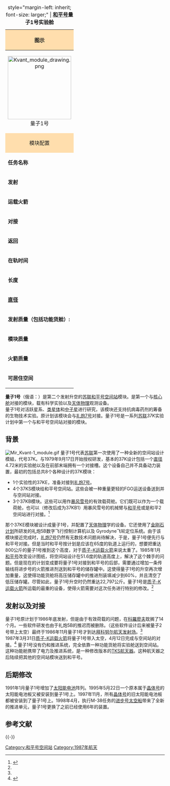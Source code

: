 {{Rough translation|time=2022-06-15T03:37:06+00:00}}
{| class="toccolours" style="width: 25em; float: right; clear: right; margin: 0 0 1em 1em;"
|+ style="margin-left: inherit; font-size: larger;" | '''[[和平号空间站|和平号]]量子1号实验舱'''
|-
!colspan="2" style="text-align: center; background: #FFDEAD;" | '''图示'''
|-
|colspan="2" style="text-align: center;" |[[File:Kvant_module_drawing.png|200px]]<br />量子1号
|-
!colspan="2" style="text-align: center; background: #FFDEAD;" | 模块配置
|-
|'''任务名称'''||[[和平号空间站|和平号空间站]]
|- style="vertical-align: top;"
|'''发射'''||1987年3月31日<br />00:06:16UTC<br />[[苏联|苏联]]的[[拜科努尔航天发射场|拜科努尔航天发射场]][[拜科努尔航天发射场200/39发射台|LC-200/39发射台]]
|- style="vertical-align: top;"
|'''运载火箭'''||[[质子-K运载火箭|质子-K运载火箭]]
|- style="vertical-align: top;"
|'''对接'''||1987年4月9日<br />00:35:58UTC
|- style="vertical-align: top;"
|'''返回'''||2001年3月23日<br />05:50:00 UTC
|- style="vertical-align: top;"
|'''在轨时间'''||5106天又 5小时<ref name="Manned Astronautics">{{en}} {{cite web
 |title=和平号空间站的量子1号实验舱 
 |publisher=Manned Astronautics 
 |first=Alexander 
 |last=Anikeev 
 |authorlink=:en:Aldexander Anikeev 
 |url=http://space.kursknet.ru/cosmos/english/dos/kvant.sht 
 |accessdate=2009-02-07 
 |deadurl=yes 
 |archiveurl=https://web.archive.org/web/20070216005725/http://space.kursknet.ru/cosmos/english/dos/kvant.sht 
 |archivedate=2007-02-16 
}}
</ref>
|- style="vertical-align: top;"
|'''长度'''||5.3米
|- style="vertical-align: top;"
|'''[[直径|直径]]'''||4.35米 <ref name="RussianSpaceweb.com">{{en}}{{cite web
 |title=Spacecraft: Manned: Mir: Kvant-1 Module 
 |publisher=RussianSpaceweb.com 
 |first=Anatoly 
 |last=Zak 
 |authorlink=:en:Anatoly Zak 
 |url=http://www.russianspaceweb.com/mir_kvant.html 
 |accessdate=2009-02-07 
 |deadurl=yes 
 |archiveurl=https://web.archive.org/web/20070424231617/http://www.russianspaceweb.com/mir_kvant.html 
 |archivedate=2007-04-24 
}}
</ref>
|- style="vertical-align: top;"
|'''发射质量（包括功能货舱）:'''||20,600公斤
|- style="vertical-align: top;"
|'''模块质量'''||11,000公斤
|- style="vertical-align: top;"
|'''火箭质量'''||9,600公斤
|- style="vertical-align: top;"
|'''可居住空间'''||40 [[立方米|m<sup>3</sup>]]
|}
'''量子1号'''（俄语：{{lang|ru|Квант-1}}）是第二个发射升空的[[苏联|苏联]][[和平号空间站|和平号空间站]]模块。是第一个与[[和平号空间站核心舱|核心舱]]对接的模块，载有科学实验以及[[天体物理|天体物理]]观测设备。<br />量子1号对活跃星系、[[类星体|类星体]]和[[中子星|中子星]]进行研究，该模块还支持抗病毒药剂的筹备的生物技术实验。原计划该模块会与[[礼炮7号|礼炮7号]]对接。量子1号是一系列[[苏联|苏联]]''37K''实验计划中第一个与和平号空间站对接的模块。

== 背景 ==
[[File:Mir_Kvant-1_module.gif|thumb]]
量子1号代表[[苏联|苏联]]第一次使用了一种全新的空间站设计模組，代号37K。与1979年9月17日开始授权研发，基本的37K设计包括一个[[直径|直径]]4.72米的实验舱以及在前部末端拥有一个对接槽。这个设备自己并不具备动力装置，最初的包括总共8个各种设计的37K模块：
* 1个实验性的37KE，准备对接到[[礼炮7号|礼炮7号]]。
* 4个37KS模块给和平号空间站。这些会被一种重量更轻的FGO运送设备送到并与空间站对接。
* 3个37KB模块。这些可以用作[[暴风雪号|暴风雪号]]的有效载荷舱。它们既可以作为一个载荷舱，也可以（修改后成为37KB1）用暴风雪号的机械臂与[[和平号|和平号]]或是和平2空间站进行对接。<ref name="Kvant">{{en}}{{cite web|url=http://www.astronautix.com/craft/kvant.htm|title=Kvant|accessdate=2009-02-08|publisher=Encyclopedia Astronautica|deadurl=yes|archiveurl=https://web.archive.org/web/20081015201118/http://astronautix.com/craft/kvant.htm|archivedate=2008-10-15}}</ref>
那个37KE模块被设计成量子1号，并配置了[[天体物理|天体物理]]学的设备。它还使用了[[金刚石计划|金刚石计划]]所研发的礼炮5B数字飞行控制计算机以及 Gyrodyne飞轮定位系统。由于该模块接近完成时，[[礼炮7号|礼炮7号]]仍然有无数技术问题尚待解决，于是，量子1号便先行与和平号对接。但是当时和平号按计划是应该在65度的轨道上运行的，想要把重达800公斤的量子1号推到这个高度，对于[[质子-K运载火箭|质子-K运载火箭]]来说太重了。1985年1月[[和平号|和平号]]改变设计图纸，将空间站设计在51.6度的轨道高度上，解决了这个棘手的问题。但是现在的计划变成要将量子1号对接到和平号的后部，需要通过增加一条传输线将进步号的火箭推进剂送到和平号的储存罐中。这使得量子1号的升空再次增加重量，这使得功能货舱将高压储存罐中的推进剂装填减少到60%，并且清空了低压储存罐。尽管如此，量子1号升空时仍然重达22,797公斤。量子1号是[[质子-K运载火箭|质子-K运载火箭]]所运载的最重的设备，使得火箭需要对这次任务进行特别的修改。<ref name="Kvant"/>

== 发射以及对接 ==
量子1号原计划于1986年底发射，但是由于有效荷载的问题，在[[科羅廖夫_(莫斯科州)|科羅廖夫]]耽搁了14个月。一些软件研发也由于礼炮5B的推迟而被删除。（这些软件设计后来被量子2号带上太空）最终于1986年11月量子1号才到达[[拜科努尔航天发射场|拜科努尔航天发射场]]。<ref name="Kvant"/><br />1987年3月31日[[质子-K运载火箭|质子-K运载火箭]]将量子1号带入太空，4月12日完成与空间站的对接。<ref name="Kvant 1 (37KE)">{{en}}{{cite web|url=http://space.skyrocket.de/index_frame.htm?http://www.skyrocket.de/space/doc_sdat/kvant-1.htm|title=Kvant 1 (37KE)|accessdate=2009-02-08|publisher=Gunter's Space}}</ref>
量子1号没有仍和推进系统，完全依靠一种功能货舱将实验舱送到空间站。这种功能舱携带了电力及推进系统，是一种修改版本的[[TKS航天器|TKS航天器]]。这种航天器之后陆续把其他的空间站模块送到和平号。
{{clr}}

== 后期修改 ==

1991年1月量子1号增加了[[太阳能电池|太阳能电池]]阵列。1995年5月22日一个原本属于[[晶体号实验舱|晶体号]]的太阳能电池板又被安装到量子1号上。1997年11月，所有[[晶体号实验舱|晶体号]]的旧太阳能电池板都被安装到了量子1号上。1998年4月，执行M-38任务的[[进步号|进步号太空船]]带来了全新的推进单元，量子1号更换了之前已经使用6年的装置。

== 参考文献 ==
{{Reflist|2}}

{{-}}
{{和平号模块}}

[[Category:和平号空间站|Category:和平号空间站]]
[[Category:1987年航天|Category:1987年航天]]